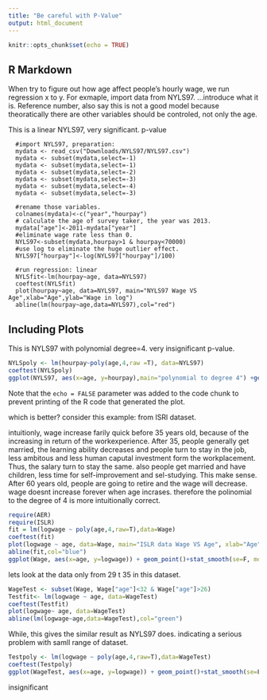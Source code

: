 ```yaml
---
title: "Be careful with P-Value"
output: html_document
---
```


```r
knitr::opts_chunk$set(echo = TRUE)
```

## R Markdown
When try to figure out how age affect people's hourly wage, we run regression x to y. For exmaple, import data from NYLS97. ...introduce what it is. Reference number, also say this is not a good model because theoratically there are other variables should be controled, not only the age. 


This is a linear NYLS97, very significant. p-value


      #import NYLS97, preparation:
      mydata <- read_csv("Downloads/NYLS97/NYLS97.csv")
      mydata <- subset(mydata,select=-1)
      mydata <- subset(mydata,select=-1)
      mydata <- subset(mydata,select=-2)
      mydata <- subset(mydata,select=-3)
      mydata <- subset(mydata,select=-4)
      mydata <- subset(mydata,select=-3)

      #rename those variables.
      colnames(mydata)<-c("year","hourpay")
      # calculate the age of survey taker, the year was 2013.
      mydata["age"]<-2011-mydata["year"]
      #eliminate wage rate less than 0.
      NYLS97<-subset(mydata,hourpay>1 & hourpay<70000)
      #use log to eliminate the huge outlier effect.
      NYLS97["hourpay"]<-log(NYLS97["hourpay"]/100)

      #run regression: linear
      NYLSfit<-lm(hourpay~age, data=NYLS97)
      coeftest(NYLSfit)
      plot(hourpay~age, data=NYLS97, main="NYLS97 Wage VS Age",xlab="Age",ylab="Wage in log")
      abline(lm(hourpay~age,data=NYLS97),col="red")





## Including Plots

This is NYLS97 with polynomial degree=4. very insignificant p-value.

```r
NYLSpoly <- lm(hourpay~poly(age,4,raw =T), data=NYLS97)
coeftest(NYLSpoly)
ggplot(NYLS97, aes(x=age, y=hourpay),main="polynomial to degree 4") +geom_point()+stat_smooth(se=F, method='lm', formula=y~poly(x,4))

```

Note that the `echo = FALSE` parameter was added to the code chunk to prevent printing of the R code that generated the plot.





which is better? consider this example: from ISRl dataset. 

intuitionly, wage increase farily quick before 35 years old, because of the increasing in return of the workexperience. After 35, people generally get married, the learning ability decreases and people turn to stay in the job, less ambitous and less human caputal investment form the workplacement. Thus, the salary turn to stay the same. also people get married and have children, less time for self-improvement and sel-studying. This make sense. After 60 years old, people are going to retire and the wage will decrease. wage doesnt increase forever when age incrases. therefore the polinomial to the degree of 4 is more intuitionally correct. 
```r
require(AER)
require(ISLR)
fit = lm(logwage ~ poly(age,4,raw=T),data=Wage)
coeftest(fit)
plot(logwage ~ age, data=Wage, main="ISLR data Wage VS Age", xlab="Age", ylab="Wage in log")
abline(fit,col="blue")
ggplot(Wage, aes(x=age, y=logwage)) + geom_point()+stat_smooth(se=F, method='lm', formula=y~poly(x,4))
```
lets look at the data only from 29 t 35 in this dataset. 
```r
WageTest <- subset(Wage, Wage["age"]<32 & Wage["age"]>26)
Testfit<- lm(logwage ~ age, data=WageTest)
coeftest(Testfit)
plot(logwage~ age, data=WageTest)
abline(lm(logwage~age,data=WageTest),col="green")

```

While, this gives the similar result as NYLS97 does. indicating a serious problem with samll range of dataset. 


```r
Testpoly <- lm(logwage ~ poly(age,4,raw=T),data=WageTest)
coeftest(Testpoly)
ggplot(WageTest, aes(x=age, y=logwage)) + geom_point()+stat_smooth(se=F, method='lm', formula=y~poly(x,4))

```
insignificant

